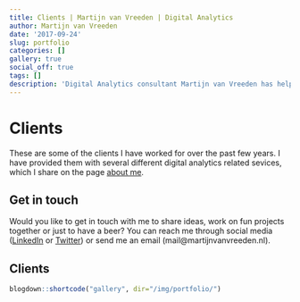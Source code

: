 ```yaml
---
title: Clients | Martijn van Vreeden | Digital Analytics
author: Martijn van Vreeden
date: '2017-09-24'
slug: portfolio
categories: []
gallery: true
social_off: true
tags: []
description: 'Digital Analytics consultant Martijn van Vreeden has helped dozens of companies of all sizes to grow their business, leveraging digital data. Find some of them here.'
---
```


# Clients

These are some of the clients I have worked for over the past few years. I have provided them with several different digital analytics related sevices, which I share on the page [about me](/about-me/).

## Get in touch

Would you like to get in touch with me to share ideas, work on fun projects together or just to have a beer? You can reach me through social media ([LinkedIn](https://www.linkedin.com/in/martijnvanvreeden/) or [Twitter](https://twitter.com/martijnvv)) or send me an email (mail@martijnvanvreeden.nl).

## Clients

```r
blogdown::shortcode("gallery", dir="/img/portfolio/")
```